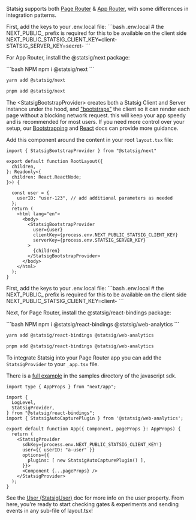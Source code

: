 Statsig supports both [Page Router](https://nextjs.org/docs/pages) & [App Router](https://nextjs.org/docs/app), with some differences in integration patterns.

<Tabs>
<Tab title="App Router">
First, add the keys to your .env.local file:
```bash .env.local
# the NEXT_PUBLIC_ prefix is required for this to be available on the client side
NEXT_PUBLIC_STATSIG_CLIENT_KEY=client-<REPLACE_WITH_YOUR_CLIENT_KEY>
STATSIG_SERVER_KEY=secret-<REPLACE_WITH_YOUR_SERVER_KEY>
```

For App Router, install the @statsig/next package:

<CodeGroup>
```bash NPM
npm i @statsig/next
```

```bash Yarn
yarn add @statsig/next
```

```bash PNPM
pnpm add @statsig/next
```
</CodeGroup>

The \<StatsigBootstrapProvider\> creates both a Statsig Client and Server instance under the hood, and ["bootstraps"](/client/concepts/initialize#2-bootstrap-initialization) the client so it can render each page without a blocking network request. this will keep your app speedy and is recommended for most users. If you need more control over your setup, our [Bootstrapping](#client-bootstrapping-recommended) and [React](/client/React) docs can provide more guidance.

Add this component around the content in your root `layout.tsx` file:

```tsx app/layout.tsx
import { StatsigBootstrapProvider } from "@statsig/next"

export default function RootLayout({
  children,
}: Readonly<{
  children: React.ReactNode;
}>) {

  const user = {
    userID: "user-123", // add additional parameters as needed
  };
  return (
    <html lang="en">
      <body>
        <StatsigBootstrapProvider
          user={user}
          clientKey={process.env.NEXT_PUBLIC_STATSIG_CLIENT_KEY}
          serverKey={process.env.STATSIG_SERVER_KEY}
        >
          {children}
        </StatsigBootstrapProvider>
      </body>
    </html>
  );
}
```
</Tab>

<Tab title="Page Router">
First, add the keys to your .env.local file:
```bash .env.local
# the NEXT_PUBLIC_ prefix is required for this to be available on the client side
NEXT_PUBLIC_STATSIG_CLIENT_KEY=client-<REPLACE_WITH_YOUR_CLIENT_KEY>
```

Next, for Page Router, install the @statsig/react-bindings package:

<CodeGroup>
```bash NPM
npm i @statsig/react-bindings @statsig/web-analytics
```

```bash Yarn
yarn add @statsig/react-bindings @statsig/web-analytics
```

```bash PNPM
pnpm add @statsig/react-bindings @statsig/web-analytics
```
</CodeGroup>

To integrate Statsig into your Page Router app you can add the `StatsigProvider` to your `_app.tsx` file.

There is a [full example](https://github.com/statsig-io/js-client-monorepo/tree/main/samples/next-js-pages-router-sample) in the samples directory of the javascript sdk.

```tsx pages/_app.tsx
import type { AppProps } from "next/app";

import {
  LogLevel,
  StatsigProvider,
} from "@statsig/react-bindings";
import { StatsigAutoCapturePlugin } from '@statsig/web-analytics';

export default function App({ Component, pageProps }: AppProps) {
  return (
    <StatsigProvider
      sdkKey={process.env.NEXT_PUBLIC_STATSIG_CLIENT_KEY!}
      user={{ userID: "a-user" }}
      options={{
        plugins: [ new StatsigAutoCapturePlugin() ],
      }}>
      <Component {...pageProps} />
    </StatsigProvider>
  );
}
```
</Tab>
</Tabs>

See the [User (StatsigUser)](/concepts/user) doc for more info on the user property. From here, you're ready to start checking gates & experiments and sending events in any sub-file of layout.tsx!
